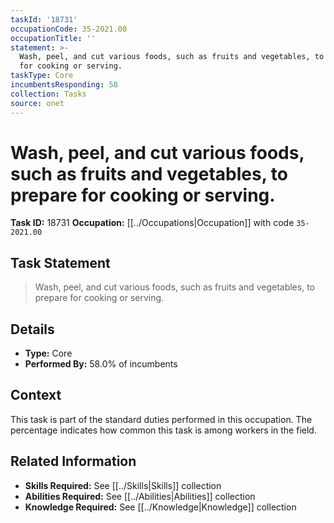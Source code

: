 ```yaml
---
taskId: '18731'
occupationCode: 35-2021.00
occupationTitle: ''
statement: >-
  Wash, peel, and cut various foods, such as fruits and vegetables, to prepare
  for cooking or serving.
taskType: Core
incumbentsResponding: 58
collection: Tasks
source: onet
---
```

# Wash, peel, and cut various foods, such as fruits and vegetables, to prepare for cooking or serving.

**Task ID:** 18731
**Occupation:** [[../Occupations|Occupation]] with code `35-2021.00`

## Task Statement

> Wash, peel, and cut various foods, such as fruits and vegetables, to prepare for cooking or serving.

## Details

- **Type:** Core
- **Performed By:** 58.0% of incumbents

## Context

This task is part of the standard duties performed in this occupation. The percentage indicates how common this task is among workers in the field.

## Related Information

- **Skills Required:** See [[../Skills|Skills]] collection
- **Abilities Required:** See [[../Abilities|Abilities]] collection
- **Knowledge Required:** See [[../Knowledge|Knowledge]] collection
